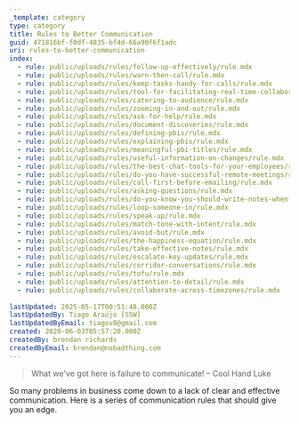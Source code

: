 ```yaml
---
_template: category
type: category
title: Rules to Better Communication
guid: 471816bf-f0df-4835-bf4d-66a90f6f1adc
uri: rules-to-better-communication
index:
  - rule: public/uploads/rules/follow-up-effectively/rule.mdx
  - rule: public/uploads/rules/warn-then-call/rule.mdx
  - rule: public/uploads/rules/keep-tasks-handy-for-calls/rule.mdx
  - rule: public/uploads/rules/tool-for-facilitating-real-time-collaboration/rule.mdx
  - rule: public/uploads/rules/catering-to-audience/rule.mdx
  - rule: public/uploads/rules/zooming-in-and-out/rule.mdx
  - rule: public/uploads/rules/ask-for-help/rule.mdx
  - rule: public/uploads/rules/document-discoveries/rule.mdx
  - rule: public/uploads/rules/defining-pbis/rule.mdx
  - rule: public/uploads/rules/explaining-pbis/rule.mdx
  - rule: public/uploads/rules/meaningful-pbi-titles/rule.mdx
  - rule: public/uploads/rules/useful-information-on-changes/rule.mdx
  - rule: public/uploads/rules/the-best-chat-tools-for-your-employees/rule.mdx
  - rule: public/uploads/rules/do-you-have-successful-remote-meetings/rule.mdx
  - rule: public/uploads/rules/call-first-before-emailing/rule.mdx
  - rule: public/uploads/rules/asking-questions/rule.mdx
  - rule: public/uploads/rules/do-you-know-you-should-write-notes-when-an-activity-is-going/rule.mdx
  - rule: public/uploads/rules/loop-someone-in/rule.mdx
  - rule: public/uploads/rules/speak-up/rule.mdx
  - rule: public/uploads/rules/match-tone-with-intent/rule.mdx
  - rule: public/uploads/rules/avoid-but/rule.mdx
  - rule: public/uploads/rules/the-happiness-equation/rule.mdx
  - rule: public/uploads/rules/take-effective-notes/rule.mdx
  - rule: public/uploads/rules/escalate-key-updates/rule.mdx
  - rule: public/uploads/rules/corridor-conversations/rule.mdx
  - rule: public/uploads/rules/tofu/rule.mdx
  - rule: public/uploads/rules/attention-to-detail/rule.mdx
  - rule: public/uploads/rules/collaborate-across-timezones/rule.mdx
  
lastUpdated: 2025-05-17T00:51:48.000Z
lastUpdatedBy: Tiago Araújo [SSW]
lastUpdatedByEmail: tiagov8@gmail.com
created: 2020-06-03T05:57:20.000Z
createdBy: brendan richards
createdByEmail: brendan@nobadthing.com
---
```


> What we've got here is failure to communicate!
> – Cool Hand Luke

So many problems in business come down to a lack of clear and effective communication. Here is a series of communication rules that should give you an edge.
